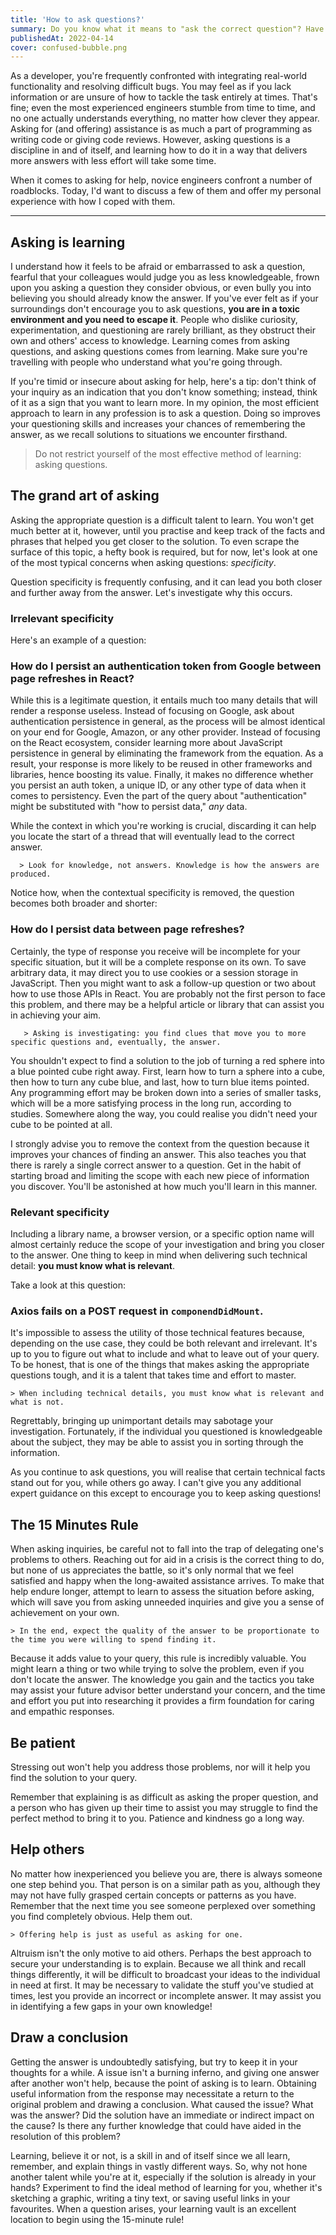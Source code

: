 ```yaml
---
title: 'How to ask questions?'
summary: Do you know what it means to "ask the correct question"? Have you ever wondered what constitutes a valid question? I'd like to discuss my thoughts on whether or not you should ask questions at all, as well as how to improve your question-asking skills.
publishedAt: 2022-04-14
cover: confused-bubble.png
---
```


As a developer, you're frequently confronted with integrating real-world functionality and resolving difficult bugs. You may feel as if you lack information or are unsure of how to tackle the task entirely at times. That's fine; even the most experienced engineers stumble from time to time, and no one actually understands everything, no matter how clever they appear. Asking for (and offering) assistance is as much a part of programming as writing code or giving code reviews. However, asking questions is a discipline in and of itself, and learning how to do it in a way that delivers more answers with less effort will take some time.

When it comes to asking for help, novice engineers confront a number of roadblocks. Today, I'd want to discuss a few of them and offer my personal experience with how I coped with them.

---

## Asking is learning

I understand how it feels to be afraid or embarrassed to ask a question, fearful that your colleagues would judge you as less knowledgeable, frown upon you asking a question they consider obvious, or even bully you into believing you should already know the answer. If you've ever felt as if your surroundings don't encourage you to ask questions, **you are in a toxic environment and you need to escape it**. People who dislike curiosity, experimentation, and questioning are rarely brilliant, as they obstruct their own and others' access to knowledge. Learning comes from asking questions, and asking questions comes from learning. Make sure you're travelling with people who understand what you're going through.

If you're timid or insecure about asking for help, here's a tip: don't think of your inquiry as an indication that you don't know something; instead, think of it as a sign that you want to learn more. In my opinion, the most efficient approach to learn in any profession is to ask a question. Doing so improves your questioning skills and increases your chances of remembering the answer, as we recall solutions to situations we encounter firsthand.

   > Do not restrict yourself of the most effective method of learning: asking questions.

## The grand art of asking

Asking the appropriate question is a difficult talent to learn. You won't get much better at it, however, until you practise and keep track of the facts and phrases that helped you get closer to the solution. To even scrape the surface of this topic, a hefty book is required, but for now, let's look at one of the most typical concerns when asking questions: _specificity_.

Question specificity is frequently confusing, and it can lead you both closer and further away from the answer. Let's investigate why this occurs.


### Irrelevant specificity

Here's an example of a question:

<h3>How do I persist an authentication token from Google between page refreshes in React?</h3>

While this is a legitimate question, it entails much too many details that will render a response useless. Instead of focusing on Google, ask about authentication persistence in general, as the process will be almost identical on your end for Google, Amazon, or any other provider. Instead of focusing on the React ecosystem, consider learning more about JavaScript persistence in general by eliminating the framework from the equation. As a result, your response is more likely to be reused in other frameworks and libraries, hence boosting its value. Finally, it makes no difference whether you persist an auth token, a unique ID, or any other type of data when it comes to persistency. Even the part of the query about "authentication" might be substituted with "how to persist data," _any_ data.

While the context in which you're working is crucial, discarding it can help you locate the start of a thread that will eventually lead to the correct answer.

      > Look for knowledge, not answers. Knowledge is how the answers are produced.

Notice how, when the contextual specificity is removed, the question becomes both broader and shorter:

<h3>How do I persist data between page refreshes?</h3>

Certainly, the type of response you receive will be incomplete for your specific situation, but it will be a complete response on its own. To save arbitrary data, it may direct you to use cookies or a session storage in JavaScript. Then you might want to ask a follow-up question or two about how to use those APIs in React. You are probably not the first person to face this problem, and there may be a helpful article or library that can assist you in achieving your aim.
   
       > Asking is investigating: you find clues that move you to more specific questions and, eventually, the answer.

You shouldn't expect to find a solution to the job of turning a red sphere into a blue pointed cube right away. First, learn how to turn a sphere into a cube, then how to turn any cube blue, and last, how to turn blue items pointed. Any programming effort may be broken down into a series of smaller tasks, which will be a more satisfying process in the long run, according to studies. Somewhere along the way, you could realise you didn't need your cube to be pointed at all.

I strongly advise you to remove the context from the question because it improves your chances of finding an answer. This also teaches you that there is rarely a single correct answer to a question. Get in the habit of starting broad and limiting the scope with each new piece of information you discover. You'll be astonished at how much you'll learn in this manner.

### Relevant specificity

Including a library name, a browser version, or a specific option name will almost certainly reduce the scope of your investigation and bring you closer to the answer. One thing to keep in mind when delivering such technical detail: **you must know what is relevant**.

Take a look at this question:

### Axios fails on a POST request in `componendDidMount`.

It's impossible to assess the utility of those technical features because, depending on the use case, they could be both relevant and irrelevant. It's up to you to figure out what to include and what to leave out of your query. To be honest, that is one of the things that makes asking the appropriate questions tough, and it is a talent that takes time and effort to master.

    > When including technical details, you must know what is relevant and what is not.

Regrettably, bringing up unimportant details may sabotage your investigation. Fortunately, if the individual you questioned is knowledgeable about the subject, they may be able to assist you in sorting through the information.

As you continue to ask questions, you will realise that certain technical facts stand out for you, while others go away. I can't give you any additional expert guidance on this except to encourage you to keep asking questions!

## The 15 Minutes Rule

When asking inquiries, be careful not to fall into the trap of delegating one's problems to others. Reaching out for aid in a crisis is the correct thing to do, but none of us appreciates the battle, so it's only normal that we feel satisfied and happy when the long-awaited assistance arrives. To make that help endure longer, attempt to learn to assess the situation before asking, which will save you from asking unneeded inquiries and give you a sense of achievement on your own.

    > In the end, expect the quality of the answer to be proportionate to the time you were willing to spend finding it.

Because it adds value to your query, this rule is incredibly valuable. You might learn a thing or two while trying to solve the problem, even if you don't locate the answer. The knowledge you gain and the tactics you take may assist your future advisor better understand your concern, and the time and effort you put into researching it provides a firm foundation for caring and empathic responses.

## Be patient

Stressing out won't help you address those problems, nor will it help you find the solution to your query.

Remember that explaining is as difficult as asking the proper question, and a person who has given up their time to assist you may struggle to find the perfect method to bring it to you. Patience and kindness go a long way.

## Help others

No matter how inexperienced you believe you are, there is always someone one step behind you. That person is on a similar path as you, although they may not have fully grasped certain concepts or patterns as you have. Remember that the next time you see someone perplexed over something you find completely obvious. Help them out.

    > Offering help is just as useful as asking for one.

Altruism isn't the only motive to aid others. Perhaps the best approach to secure your understanding is to explain. Because we all think and recall things differently, it will be difficult to broadcast your ideas to the individual in need at first. It may be necessary to validate the stuff you've studied at times, lest you provide an incorrect or incomplete answer. It may assist you in identifying a few gaps in your own knowledge!

## Draw a conclusion

Getting the answer is undoubtedly satisfying, but try to keep it in your thoughts for a while. A issue isn't a burning inferno, and giving one answer after another won't help, because the point of asking is to learn. Obtaining useful information from the response may necessitate a return to the original problem and drawing a conclusion. What caused the issue? What was the answer? Did the solution have an immediate or indirect impact on the cause? Is there any further knowledge that could have aided in the resolution of this problem?

Learning, believe it or not, is a skill in and of itself since we all learn, remember, and explain things in vastly different ways. So, why not hone another talent while you're at it, especially if the solution is already in your hands? Experiment to find the ideal method of learning for you, whether it's sketching a graphic, writing a tiny text, or saving useful links in your favourites. When a question arises, your learning vault is an excellent location to begin using the 15-minute rule!

